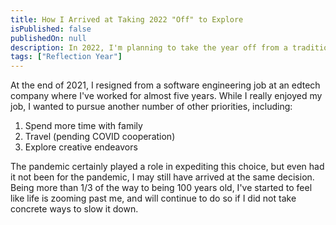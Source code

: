 ```yaml
---
title: How I Arrived at Taking 2022 "Off" to Explore
isPublished: false
publishedOn: null
description: In 2022, I'm planning to take the year off from a traditional job to pursue some things I've always wanted to do. Mentally, it wasn't the easiest to arrive at this decision.
tags: ["Reflection Year"]
---
```


At the end of 2021, I resigned from a software engineering job at an edtech company where I've worked for almost five years. While I really enjoyed my job, I wanted to pursue another number of other priorities, including:

1. Spend more time with family
1. Travel (pending COVID cooperation)
1. Explore creative endeavors

The pandemic certainly played a role in expediting this choice, but even had it not been for the pandemic, I may still have arrived at the same decision. Being more than 1/3 of the way to being 100 years old, I've started to feel like life is zooming past me, and will continue to do so if I did not take concrete ways to slow it down.
